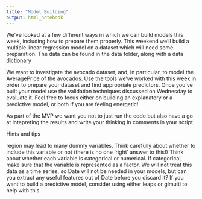 ```yaml
---
title: "Model Building"
output: html_notebook
---
```



We’ve looked at a few different ways in which we can build models this week, including how to prepare them properly. This weekend we’ll build a multiple linear regression model on a dataset which will need some preparation. The data can be found in the data folder, along with a data dictionary

We want to investigate the avocado dataset, and, in particular, to model the AveragePrice of the avocados. Use the tools we’ve worked with this week in order to prepare your dataset and find appropriate predictors. Once you’ve built your model use the validation techniques discussed on Wednesday to evaluate it. Feel free to focus either on building an explanatory or a predictive model, or both if you are feeling energetic!

As part of the MVP we want you not to just run the code but also have a go at intepreting the results and write your thinking in comments in your script.

Hints and tips

region may lead to many dummy variables. Think carefully about whether to include this variable or not (there is no one ‘right’ answer to this!)
Think about whether each variable is categorical or numerical. If categorical, make sure that the variable is represented as a factor.
We will not treat this data as a time series, so Date will not be needed in your models, but can you extract any useful features out of Date before you discard it?
If you want to build a predictive model, consider using either leaps or glmulti to help with this.


```r




```


```r
```


```r
```


```r
```


```r
```


```r
```


```r
```


```r
```


```r
```


```r
```


```r
```


